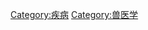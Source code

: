 {{Commonscat|Infectious diseases and disorders of animals}}

[[Category:疾病|Category:疾病]]
[[Category:兽医学|Category:兽医学]]